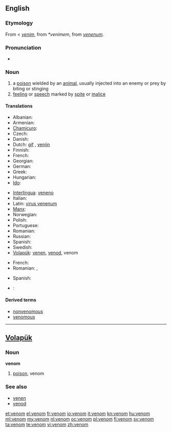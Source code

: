 ==English==

===Etymology===
From {{etyl|xno}} < {{etyl|fro}} ''[[venim]]'', from {{etyl|VL.}} ''*venimem'', from {{etyl|la}} ''[[venenum]]''.

===Pronunciation===
* {{audio|en-us-venom.ogg|Audio (US)}}

===Noun===
{{wikipedia}}
{{en-noun}}

# a [[poison]] wielded by an [[animal]], usually injected into an enemy or prey by biting or stinging
# [[feeling]] or [[speech]] marked by [[spite]] or [[malice]]

====Translations====
{{trans-top|poison}}
* Albanian: {{t-|sq|helm|xs=Albanian}}
* Armenian: {{t-|hy|թույն|tr=t'uyn}}
* [[Chamicuro]]: {{tø|ccc|solima}}
* Czech: {{t+|cs|jed|m}}
* Danish: {{t+|da|gift|m}}
* Dutch: [[gif]] {{n}}, [[venijn]] {{n}}
* Finnish: {{t+|fi|myrkky}}
* French: {{t+|fr|venin|m}}
* Georgian: {{t-|ka|შხამი|tr=šxami|sc=Geor|xs=Georgian}}
* German: {{t+|de|Gift}}
* Greek: {{t+|el|δηλητήριο|n}}
* Hungarian: {{t+|hu|méreg}}
* [[Ido]]: {{t+|io|veneno|xs=Ido}}
{{trans-mid}}
* [[Interlingua]]: [[veneno]]
* Italian: {{t+|it|veleno}}
* Latin: [[virus venenum]]
* [[Manx]]: {{t-|gv|nieu|xs=Manx}}
* Norwegian: {{t+|no|gift|m}}
* Polish: {{t+|pl|jad|m}}
* Portuguese: {{t+|pt|veneno|m}}
* Romanian: {{t-|ro|venin|n}}
* Russian: {{t+|ru|яд|tr=jad}}
* Spanish: {{t+|es|veneno}}
* Swedish: {{t+|sv|gift|c}}
* [[Volapük]]: [[venen]], [[venod]], venom
{{trans-bottom}}

{{trans-top|(''figurative'') malice}}
* French: {{t+|fr|venin|m}}
* Romanian: {{t-|ro|venin|n}},  {{t-|ro|fiere}}
{{trans-mid}}
* Spanish: {{t-|es|malicia}}
{{trans-bottom}}

{{checktrans-top}}
* {{ttbc|Ukrainian}}: {{t|uk|отрутa|f|xs=Ukrainian}}
{{trans-bottom}}

====Derived terms====
* [[nonvenomous]]
* [[venomous]]

----

==[[Volapük]]==

===Noun===
'''venom'''

# [[poison]], venom

===See also===
* [[venen]]
* [[venod]]

[[et:venom]]
[[el:venom]]
[[fr:venom]]
[[io:venom]]
[[it:venom]]
[[kn:venom]]
[[hu:venom]]
[[ml:venom]]
[[my:venom]]
[[nl:venom]]
[[oc:venom]]
[[pl:venom]]
[[fi:venom]]
[[sv:venom]]
[[ta:venom]]
[[te:venom]]
[[vi:venom]]
[[zh:venom]]